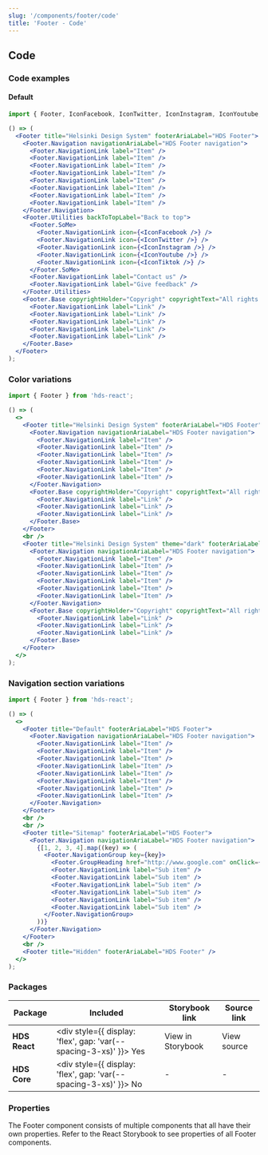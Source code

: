 ```yaml
---
slug: '/components/footer/code'
title: 'Footer - Code'
---
```




## Code

### Code examples

#### Default

<Playground>

```jsx
import { Footer, IconFacebook, IconTwitter, IconInstagram, IconYoutube, IconTiktok } from 'hds-react';

() => (
  <Footer title="Helsinki Design System" footerAriaLabel="HDS Footer">
    <Footer.Navigation navigationAriaLabel="HDS Footer navigation">
      <Footer.NavigationLink label="Item" />
      <Footer.NavigationLink label="Item" />
      <Footer.NavigationLink label="Item" />
      <Footer.NavigationLink label="Item" />
      <Footer.NavigationLink label="Item" />
      <Footer.NavigationLink label="Item" />
      <Footer.NavigationLink label="Item" />
      <Footer.NavigationLink label="Item" />
    </Footer.Navigation>
    <Footer.Utilities backToTopLabel="Back to top">
      <Footer.SoMe>
        <Footer.NavigationLink icon={<IconFacebook />} />
        <Footer.NavigationLink icon={<IconTwitter />} />
        <Footer.NavigationLink icon={<IconInstagram />} />
        <Footer.NavigationLink icon={<IconYoutube />} />
        <Footer.NavigationLink icon={<IconTiktok />} />
      </Footer.SoMe>
      <Footer.NavigationLink label="Contact us" />
      <Footer.NavigationLink label="Give feedback" />
    </Footer.Utilities>
    <Footer.Base copyrightHolder="Copyright" copyrightText="All rights reserved">
      <Footer.NavigationLink label="Link" />
      <Footer.NavigationLink label="Link" />
      <Footer.NavigationLink label="Link" />
      <Footer.NavigationLink label="Link" />
      <Footer.NavigationLink label="Link" />
    </Footer.Base>
  </Footer>
);
```

</Playground>

### Color variations

<Playground>

```jsx
import { Footer } from 'hds-react';

() => (
  <>
    <Footer title="Helsinki Design System" footerAriaLabel="HDS Footer">
      <Footer.Navigation navigationAriaLabel="HDS Footer navigation">
        <Footer.NavigationLink label="Item" />
        <Footer.NavigationLink label="Item" />
        <Footer.NavigationLink label="Item" />
        <Footer.NavigationLink label="Item" />
        <Footer.NavigationLink label="Item" />
        <Footer.NavigationLink label="Item" />
      </Footer.Navigation>
      <Footer.Base copyrightHolder="Copyright" copyrightText="All rights reserved">
        <Footer.NavigationLink label="Link" />
        <Footer.NavigationLink label="Link" />
        <Footer.NavigationLink label="Link" />
      </Footer.Base>
    </Footer>
    <br />
    <Footer title="Helsinki Design System" theme="dark" footerAriaLabel="HDS Footer">
      <Footer.Navigation navigationAriaLabel="HDS Footer navigation">
        <Footer.NavigationLink label="Item" />
        <Footer.NavigationLink label="Item" />
        <Footer.NavigationLink label="Item" />
        <Footer.NavigationLink label="Item" />
        <Footer.NavigationLink label="Item" />
        <Footer.NavigationLink label="Item" />
      </Footer.Navigation>
      <Footer.Base copyrightHolder="Copyright" copyrightText="All rights reserved">
        <Footer.NavigationLink label="Link" />
        <Footer.NavigationLink label="Link" />
        <Footer.NavigationLink label="Link" />
      </Footer.Base>
    </Footer>
  </>
);
```

</Playground>

### Navigation section variations

<Playground>

```jsx
import { Footer } from 'hds-react';

() => (
  <>
    <Footer title="Default" footerAriaLabel="HDS Footer">
      <Footer.Navigation navigationAriaLabel="HDS Footer navigation">
        <Footer.NavigationLink label="Item" />
        <Footer.NavigationLink label="Item" />
        <Footer.NavigationLink label="Item" />
        <Footer.NavigationLink label="Item" />
        <Footer.NavigationLink label="Item" />
        <Footer.NavigationLink label="Item" />
        <Footer.NavigationLink label="Item" />
        <Footer.NavigationLink label="Item" />
      </Footer.Navigation>
    </Footer>
    <br />
    <br />
    <Footer title="Sitemap" footerAriaLabel="HDS Footer">
      <Footer.Navigation navigationAriaLabel="HDS Footer navigation">
        {[1, 2, 3, 4].map((key) => (
          <Footer.NavigationGroup key={key}>
            <Footer.GroupHeading href="http://www.google.com" onClick={(e) => e.preventDefault()} label="Item" />
            <Footer.NavigationLink label="Sub item" />
            <Footer.NavigationLink label="Sub item" />
            <Footer.NavigationLink label="Sub item" />
            <Footer.NavigationLink label="Sub item" />
            <Footer.NavigationLink label="Sub item" />
            <Footer.NavigationLink label="Sub item" />
          </Footer.NavigationGroup>
        ))}
      </Footer.Navigation>
    </Footer>
    <br />
    <Footer title="Hidden" footerAriaLabel="HDS Footer" />
  </>
);
```

</Playground>

### Packages

| Package       | Included                                                                                        | Storybook link                                                                                                                                         | Source link                                                                                                                                                                                                         |
| ------------- | ----------------------------------------------------------------------------------------------- | ------------------------------------------------------------------------------------------------------------------------------------------------------ | ------------------------------------------------------------------------------------------------------------------------------------------------------------------------------------------------------------------- |
| **HDS React** | <div style={{ display: 'flex', gap: 'var(--spacing-3-xs)' }}><IconCheckCircleFill /> Yes </div> | <Link openInNewTab openInNewTabAriaLabel="Opens in a new tab" href="/storybook/react/?path=/story/components-footer--default">View in Storybook</Link> | <ExternalLink openInNewTab openInNewTabAriaLabel="Opens in a new tab" href="https://github.com/City-of-Helsinki/helsinki-design-system/tree/master/packages/react/src/components/footer">View source</ExternalLink> |
| **HDS Core**  | <div style={{ display: 'flex', gap: 'var(--spacing-3-xs)' }}><IconCrossCircle /> No </div>      | -                                                                                                                                                      | -                                                                                                                                                                                                                   |

### Properties

The Footer component consists of multiple components that all have their own properties. Refer to the <Link openInNewTab openInNewTabAriaLabel="Opens in a new tab" href="/storybook/react/?path=/story/components-footer--default">React Storybook</Link> to see properties of all Footer components.
